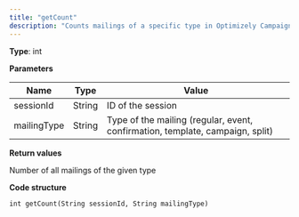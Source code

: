 ```yaml
---
title: "getCount"
description: "Counts mailings of a specific type in Optimizely Campaign."
---
```


**Type**: int

**Parameters**

| Name        | Type   | Value                                                                         |
| ----------- | ------ | ----------------------------------------------------------------------------- |
| sessionId   | String | ID of the session                                                             |
| mailingType | String | Type of the mailing (regular, event, confirmation, template, campaign, split) |

**Return values**

Number of all mailings of the given type

**Code structure**

`int getCount(String sessionId, String mailingType)
`